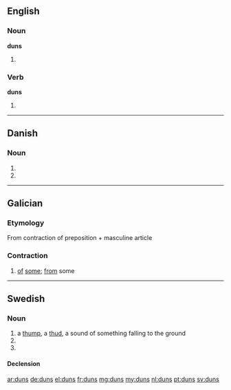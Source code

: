 ==English==

===Noun===
'''duns'''

# {{plural of|dun}}

===Verb===
'''duns'''

# {{third-person singular of|dun}}

----

==Danish==

===Noun===
{{head|da|noun form|g=n}}

# {{form of|genitive singular indefinite|dun|lang=da}}
# {{form of|genitive plural indefinite|dun|lang=da}}

----

==Galician==

===Etymology===
From contraction of preposition {{term|de||of|lang=gl}} + masculine article {{term|uns||some|lang=gl}}

===Contraction===
{{head|gl|contraction|g=m-p|masculine singular|dun|feminine singular|dunha|feminine plural|dunhas}}

# [[of]] [[some]]; [[from]] some

----

==Swedish==

===Noun===
{{sv-noun|c}}

# a [[thump]], a [[thud]], a sound of something falling to the ground
# {{sv-noun-form-indef-gen|dun}}
# {{sv-noun-form-indef-gen-pl|dun}}

====Declension====
{{sv-noun-reg-ar|genitive=}}

[[ar:duns]]
[[de:duns]]
[[el:duns]]
[[fr:duns]]
[[mg:duns]]
[[my:duns]]
[[nl:duns]]
[[pt:duns]]
[[sv:duns]]